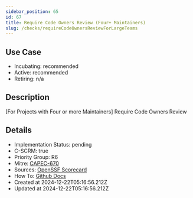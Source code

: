 ```yaml
---
sidebar_position: 65
id: 67
title: Require Code Owners Review (Four+ Maintainers)
slug: /checks/requireCodeOwnersReviewForLargeTeams
---
```


## Use Case
<!-- LEVELS:START -->
- Incubating: recommended
- Active: recommended
- Retiring: n/a
<!-- LEVELS:END -->

<!-- DESCRIPTION:START -->
## Description
[For Projects with Four or more Maintainers] Require Code Owners Review
<!-- DESCRIPTION:END -->

<!-- DETAILS:START -->
## Details
- Implementation Status: pending
- C-SCRM: true
- Priority Group: R6
- Mitre: [CAPEC-670](https://capec.mitre.org/data/definitions/670.html)
- Sources: [OpenSSF Scorecard](https://github.com/ossf/scorecard/blob/main/docs/checks.md#code-review)
- How To: [Github Docs](https://docs.github.com/en/code-security/secret-scanning/about-secret-scanning)
- Created at 2024-12-22T05:16:56.212Z
- Updated at 2024-12-22T05:16:56.212Z
<!-- DETAILS:END -->
